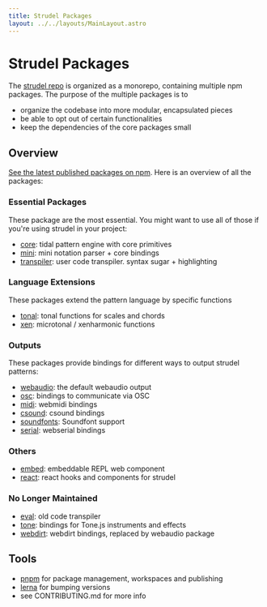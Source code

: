 ```yaml
---
title: Strudel Packages
layout: ../../layouts/MainLayout.astro
---
```



# Strudel Packages

The [strudel repo](github.com/tidalcycles/strudel) is organized as a monorepo, containing multiple npm packages.
The purpose of the multiple packages is to

- organize the codebase into more modular, encapsulated pieces
- be able to opt out of certain functionalities
- keep the dependencies of the core packages small

## Overview

[See the latest published packages on npm](https://www.npmjs.com/search?q=%40strudel.cycles).
Here is an overview of all the packages:

### Essential Packages

These package are the most essential. You might want to use all of those if you're using strudel in your project:

- [core](https://github.com/tidalcycles/strudel/tree/main/packages/core#strudelcyclescore): tidal pattern engine with core primitives
- [mini](https://github.com/tidalcycles/strudel/tree/main/packages/mini#strudelcyclesmini): mini notation parser + core bindings
- [transpiler](https://github.com/tidalcycles/strudel/tree/main/packages/transpiler#strudelcyclestranspiler): user code transpiler. syntax sugar + highlighting

### Language Extensions

These packages extend the pattern language by specific functions

- [tonal](https://github.com/tidalcycles/strudel/tree/main/packages/tonal): tonal functions for scales and chords
- [xen](https://github.com/tidalcycles/strudel/tree/main/packages/xen): microtonal / xenharmonic functions

### Outputs

These packages provide bindings for different ways to output strudel patterns:

- [webaudio](https://github.com/tidalcycles/strudel/tree/main/packages/webaudio#strudelcycleswebaudio): the default webaudio output
- [osc](https://github.com/tidalcycles/strudel/tree/main/packages/osc#strudelcyclesosc): bindings to communicate via OSC
- [midi](https://github.com/tidalcycles/strudel/tree/main/packages/midi#strudelcyclesmidi): webmidi bindings
- [csound](https://github.com/tidalcycles/strudel/tree/main/packages/csound#strudelcyclescsound): csound bindings
- [soundfonts](https://github.com/tidalcycles/strudel/tree/main/packages/serial#strudelcyclessoundfonts): Soundfont support
- [serial](https://github.com/tidalcycles/strudel/tree/main/packages/serial#strudelcyclesserial): webserial bindings

### Others

- [embed](https://github.com/tidalcycles/strudel/tree/main/packages/embed#strudelcyclesembed): embeddable REPL web component
- [react](https://github.com/tidalcycles/strudel/tree/main/packages/react#strudelcyclesreact): react hooks and components for strudel

### No Longer Maintained

- [eval](https://github.com/tidalcycles/strudel/tree/main/packages/eval): old code transpiler
- [tone](https://github.com/tidalcycles/strudel/tree/main/packages/tone#strudelcyclestone): bindings for Tone.js instruments and effects
- [webdirt](https://github.com/tidalcycles/strudel/tree/main/packages/webdirt): webdirt bindings, replaced by webaudio package

## Tools

- [pnpm](https://pnpm.io/) for package management, workspaces and publishing
- [lerna](https://lerna.js.org/) for bumping versions
- see CONTRIBUTING.md for more info
